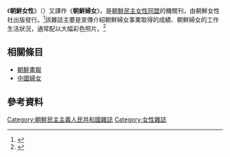 {{expand|time=2015-03-29T07:04:21+00:00}}
{{refimprove|time=2015-03-29T07:04:21+00:00}}
《'''朝鮮女性'''》（{{朝|조선녀성|朝鮮女性}}）又譯作《'''朝鮮婦女'''》，是[[朝鮮民主女性同盟|朝鮮民主女性同盟]]的機關刊，由朝鮮女性社出版發行。<ref>{{Cite web |url=http://books.google.com.hk/books/about/%EC%A1%B0%EC%84%A0%EB%85%80%EC%84%B1.html?id=Ux9KAQAAIAAJ |title=조선녀성 - Google Books |access-date=2015-03-29 |archive-date=2015-04-02 |archive-url=https://web.archive.org/web/20150402111554/http://books.google.com.hk/books/about/%EC%A1%B0%EC%84%A0%EB%85%80%EC%84%B1.html?id=Ux9KAQAAIAAJ |dead-url=no }}</ref>該雜誌主要是宣傳介紹朝鮮婦女事業取得的成績、朝鮮婦女的工作生活狀況，通常配以大幅彩色照片。<ref>{{Cite web |url=https://www.youtube.com/watch?v=_S1e6DD-BB8 |title=朝鮮女性月刊 |access-date=2015-05-15 |archive-date=2016-03-16 |archive-url=https://web.archive.org/web/20160316131115/https://www.youtube.com/watch?v=_S1e6DD-BB8 |dead-url=no }}</ref>

==相關條目==
* [[朝鮮畫報|朝鮮畫報]]
* [[中國婦女|中國婦女]]

==參考資料==
{{reflist}}

[[Category:朝鮮民主主義人民共和國雜誌|Category:朝鮮民主主義人民共和國雜誌]]
[[Category:女性雜誌|Category:女性雜誌]]